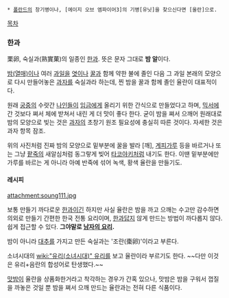  * [[폴란드]]의 창기병이나, [에이지 오브 엠파이어3]의 기병[유닛]을 찾으신다면 [울란]으로.

[[목차]]

=== 한과 ===
栗卵, 숙실과(熟實菓)의 일종인 [[한과]]. 뜻은 문자 그대로 '''밤 알'''이다.

[[밤(열매)]]이나 여러 [[과일]]을 [[엿]]이나 [[꿀]]과 함께 약한 불에 졸인 다음 그 과일 본래의 모양으로 다시 만들어놓은 [[과자]]를 숙실과라 하는데, 찐 밤을 꿀과 함께 졸인 율란이 대표적이다.

원래 [[궁중]]의 수랏간 [[나인]]들이 [[임금]]에게 올리기 위한 간식으로 만들었다고 하며, [[믹서]]에 간 것보다 쪄서 체에 받쳐서 내린 게 더 맛이 좋다 한다. 굳이 밤을 쪄서 으깨어 원래대로 밤의 모양으로 빚는 것은 [[과자]]의 초창기 원조 필요성에 충실히 따른 것이다. 자세한 것은 과자 항목 잠조.

위의 사진처럼 진짜 밤의 모양으로 밑부분에 꿀을 발라 [깨], [[계피]]가루 등을 바르거나 또는 그냥 [[팥죽]]의 새알심처럼 동그랗게 빚어 [[타코야키]]처럼 내기도 한다. 이땐 밑부분에만 가루를 바르는 게 아니라 아예 반죽에 섞어 녹색, 황색 율란을 만들기도.

==== 레시피 ====
attachment:soung111.jpg

보통 만들기 까다로운 [[한과]]이긴 하지만 사실 율란은 밤을 까고 으깨는 수고만 감수하면 의외로 만들기 간편한 한국 전통 요리이며, [[한과]]답지 않게 만드는 방법이 까다롭지 않다. 쉽게 접근할 수 있다. '''그야말로 [[남자의 요리]].'''

밤이 아니라 [[대추]]를 가지고 만든 숙실과는 '조란(棗卵)'이라고 부른다.

소녀시대의 [[wiki:"유리(소녀시대)" 유리]]를 보고 율란이라 부르기도 한다. ~~다만 이것은 유리+음란의 합성어로 탄생했다.~~

[[맛밤]]이 율란을 상품화한거라고 착각하는 경우가 간혹 있으나, 맛밤은 밤을 구워서 껍질을 까놓은 것일 뿐 밤을 쪄서 으깨 만드는 율란과는 전혀 다른 식품이다.
